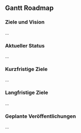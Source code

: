 
## Gantt Roadmap

<GanttChart />

### Ziele und Vision
...

### Aktueller Status
...

### Kurzfristige Ziele
...

### Langfristige Ziele
...

### Geplante Veröffentlichungen
...
